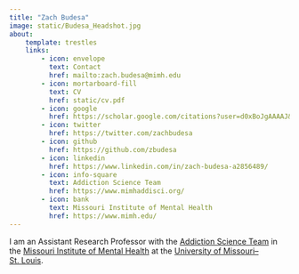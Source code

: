 ```yaml
---
title: "Zach Budesa"
image: static/Budesa_Headshot.jpg
about:
    template: trestles
    links:
        - icon: envelope
          text: Contact
          href: mailto:zach.budesa@mimh.edu
        - icon: mortarboard-fill
          text: CV
          href: static/cv.pdf
        - icon: google
          href: https://scholar.google.com/citations?user=d0xBoJgAAAAJ&hl=en
        - icon: twitter
          href: https://twitter.com/zachbudesa
        - icon: github
          href: https://github.com/zbudesa
        - icon: linkedin
          href: https://www.linkedin.com/in/zach-budesa-a2856489/
        - icon: info-square
          text: Addiction Science Team
          href: https://www.mimhaddisci.org/
        - icon: bank
          text: Missouri Institute of Mental Health
          href: https://www.mimh.edu/
---
```


I am an Assistant Research Professor with the [Addiction Science Team](https://www.mimhaddisci.org/) in the [Missouri Institute of Mental Health](https://mimh.edu) at the [University of Missouri--St. Louis](https://www.umsl.edu/). 
